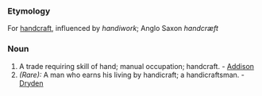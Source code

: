 ===Etymology===
For [[handcraft]], influenced by ''handiwork''; Anglo Saxon ''handcræft''
===Noun===
#A trade requiring skill of hand; manual occupation; handcraft. - [[Addison]]
#''(Rare):'' A man who earns his living by handicraft; a handicraftsman. - [[Dryden]]